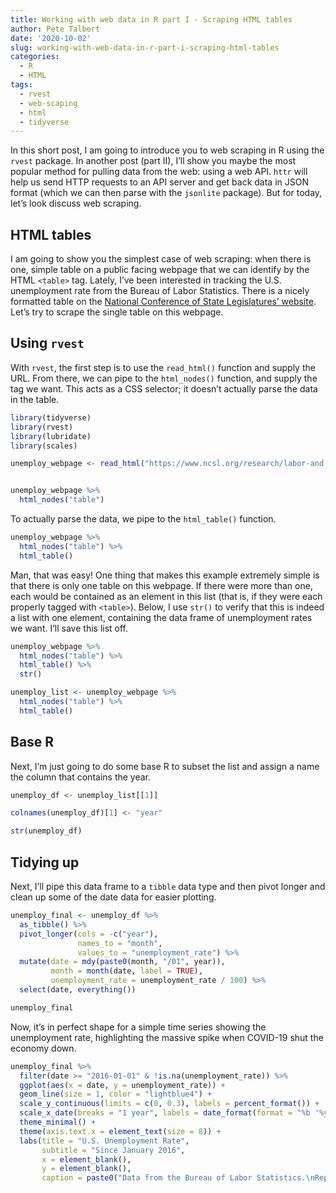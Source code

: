 ```yaml
---
title: Working with web data in R part I - Scraping HTML tables
author: Pete Talbert
date: '2020-10-02'
slug: working-with-web-data-in-r-part-i-scraping-html-tables
categories:
  - R
  - HTML
tags:
  - rvest
  - web-scaping
  - html
  - tidyverse
---
```


In this short post, I am going to introduce you to web scraping in R using the `rvest` package. In another post (part II), I'll show you maybe the most popular method for pulling data from the web: using a web API. `httr` will help us send HTTP requests to an API server and get back data in JSON format (which we can then parse with the `jsonlite` package). But for today, let's look discuss web scraping.

## HTML tables

I am going to show you the simplest case of web scraping: when there is one, simple table on a public facing webpage that we can identify by the HTML `<table>` tag. Lately, I've been interested in tracking the U.S. unemployment rate from the Bureau of Labor Statistics. There is a nicely formatted table on the [National Conference of State Legislatures' website](https://www.ncsl.org/research/labor-and-employment/national-employment-monthly-update.aspx). Let's try to scrape the single table on this webpage.

## Using `rvest`

With `rvest`, the first step is to use the `read_html()` function and supply the URL. From there, we can pipe to the `html_nodes()` function, and supply the tag we want. This acts as a CSS selector; it doesn't actually parse the data in the table.

```r
library(tidyverse)
library(rvest)
library(lubridate)
library(scales)

unemploy_webpage <- read_html("https://www.ncsl.org/research/labor-and-employment/national-employment-monthly-update.aspx")


unemploy_webpage %>%
  html_nodes("table")
```

To actually parse the data, we pipe to the `html_table()` function.

```r
unemploy_webpage %>%
  html_nodes("table") %>% 
  html_table()
```

Man, that was easy! One thing that makes this example extremely simple is that there is only one table on this webpage. If there were more than one, each would be contained as an element in this list (that is, if they were each properly tagged with `<table>`). Below, I use `str()` to verify that this is indeed a list with one element, containing the data frame of unemployment rates we want. I'll save this list off.

```r
unemploy_webpage %>%
  html_nodes("table") %>% 
  html_table() %>% 
  str()

unemploy_list <- unemploy_webpage %>%
  html_nodes("table") %>% 
  html_table()
```

## Base R

Next, I'm just going to do some base R to subset the list and assign a name the column that contains the year.

```r
unemploy_df <- unemploy_list[[1]]

colnames(unemploy_df)[1] <- "year"

str(unemploy_df)
```

## Tidying up

Next, I'll pipe this data frame to a `tibble` data type and then pivot longer and clean up some of the date data for easier plotting.

```r

unemploy_final <- unemploy_df %>% 
  as_tibble() %>% 
  pivot_longer(cols = -c("year"),
               names_to = "month",
               values_to = "unemployment_rate") %>% 
  mutate(date = mdy(paste0(month, "/01", year)),
         month = month(date, label = TRUE),
         unemployment_rate = unemployment_rate / 100) %>% 
  select(date, everything())

unemploy_final
```

Now, it's in perfect shape for a simple time series showing the unemployment rate, highlighting the massive spike when COVID-19 shut the economy down.

```r

unemploy_final %>% 
  filter(date >= "2016-01-01" & !is.na(unemployment_rate)) %>% 
  ggplot(aes(x = date, y = unemployment_rate)) +
  geom_line(size = 1, color = "lightblue4") +
  scale_y_continuous(limits = c(0, 0.3), labels = percent_format()) +
  scale_x_date(breaks = "1 year", labels = date_format(format = "%b '%y")) +
  theme_minimal() +
  theme(axis.text.x = element_text(size = 8)) +
  labs(title = "U.S. Unemployment Rate",
       subtitle = "Since January 2016",
       x = element_blank(),
       y = element_blank(),
       caption = paste0("Data from the Bureau of Labor Statistics.\nReproduced by ncsl.org. Last updated ", Sys.Date(), "."))
```

